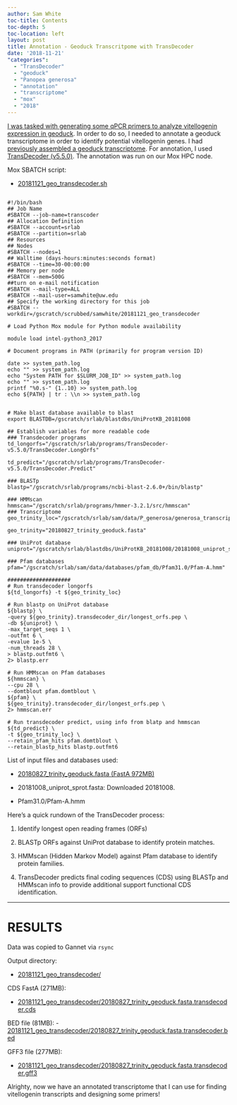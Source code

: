 ```yaml
---
author: Sam White
toc-title: Contents
toc-depth: 5
toc-location: left
layout: post
title: Annotation - Geoduck Transcritpome with TransDecoder
date: '2018-11-21'
"categories":
  - "TransDecoder"
  - "geoduck"
  - "Panopea generosa"
  - "annotation"
  - "transcriptome"
  - "mox"
  - "2018"
---
```

[I was tasked with generating some qPCR primers to analyze vitellogenin expression in geoduck](https://github.com/RobertsLab/resources/issues/491). In order to do so, I needed to annotate a geoduck transcriptome in order to identify potential vitellogenin genes. I had [previously assembled a geoduck transcriptome](../2018-09-04-transcriptome-assembly-geoduck-rnaseq-data/index.qmd). For annotation, I used [TransDecoder (v5.5.0)](https://github.com/TransDecoder/TransDecoder/wiki). The annotation was run on our Mox HPC node.


Mox SBATCH script:

- [20181121_geo_transdecoder.sh](https://gannet.fish.washington.edu/Atumefaciens/20181121_geo_transdecoder/20181121_geo_transdecoder.sh)

<pre><code>
#!/bin/bash
## Job Name
#SBATCH --job-name=transcoder
## Allocation Definition
#SBATCH --account=srlab
#SBATCH --partition=srlab
## Resources
## Nodes
#SBATCH --nodes=1
## Walltime (days-hours:minutes:seconds format)
#SBATCH --time=30-00:00:00
## Memory per node
#SBATCH --mem=500G
##turn on e-mail notification
#SBATCH --mail-type=ALL
#SBATCH --mail-user=samwhite@uw.edu
## Specify the working directory for this job
#SBATCH --workdir=/gscratch/scrubbed/samwhite/20181121_geo_transdecoder

# Load Python Mox module for Python module availability

module load intel-python3_2017

# Document programs in PATH (primarily for program version ID)

date >> system_path.log
echo "" >> system_path.log
echo "System PATH for $SLURM_JOB_ID" >> system_path.log
echo "" >> system_path.log
printf "%0.s-" {1..10} >> system_path.log
echo ${PATH} | tr : \\n >> system_path.log


# Make blast database available to blast
export BLASTDB=/gscratch/srlab/blastdbs/UniProtKB_20181008

## Establish variables for more readable code
### Transdecoder programs
td_longorfs="/gscratch/srlab/programs/TransDecoder-v5.5.0/TransDecoder.LongOrfs"

td_predict="/gscratch/srlab/programs/TransDecoder-v5.5.0/TransDecoder.Predict"

### BLASTp
blastp="/gscratch/srlab/programs/ncbi-blast-2.6.0+/bin/blastp"

### HMMscan
hmmscan="/gscratch/srlab/programs/hmmer-3.2.1/src/hmmscan"
### Transcriptome
geo_trinity_loc="/gscratch/srlab/sam/data/P_generosa/generosa_transcriptomes/20180827_trinity_geoduck.fasta"

geo_trinity="20180827_trinity_geoduck.fasta"

### UniProt database
uniprot="/gscratch/srlab/blastdbs/UniProtKB_20181008/20181008_uniprot_sprot.fasta"

### Pfam databases
pfam="/gscratch/srlab/sam/data/databases/pfam_db/Pfam31.0/Pfam-A.hmm"

####################
# Run transdecoder longorfs
${td_longorfs} -t ${geo_trinity_loc}

# Run blastp on UniProt database
${blastp} \
-query ${geo_trinity}.transdecoder_dir/longest_orfs.pep \
-db ${uniprot} \
-max_target_seqs 1 \
-outfmt 6 \
-evalue 1e-5 \
-num_threads 28 \
> blastp.outfmt6 \
2> blastp.err

# Run HMMscan on Pfam databases
${hmmscan} \
--cpu 28 \
--domtblout pfam.domtblout \
${pfam} \
${geo_trinity}.transdecoder_dir/longest_orfs.pep \
2> hmmscan.err

# Run transdecoder predict, using info from blatp and hmmscan
${td_predict} \
-t ${geo_trinity_loc} \
--retain_pfam_hits pfam.domtblout \
--retain_blastp_hits blastp.outfmt6
</code></pre>

List of input files and databases used:

- [20180827_trinity_geoduck.fasta (FastA 972MB)](https://owl.fish.washington.edu/Athaliana/20180827_trinity_geoduck_RNAseq/Trinity.fasta)

- 20181008_uniprot_sprot.fasta: Downloaded 20181008.

- Pfam31.0/Pfam-A.hmm

Here's a quick rundown of the TransDecoder process:

1. Identify longest open reading frames (ORFs)

2. BLASTp ORFs against UniProt database to identify protein matches.

3. HMMscan (Hidden Markov Model) against Pfam database to identify protein families.

4. TransDecoder predicts final coding sequences (CDS) using BLASTp and HMMscan info to provide additional support functional CDS identification.

---
# RESULTS
Data was copied to Gannet via ```rsync```

Output directory:

- [20181121_geo_transdecoder/](https://gannet.fish.washington.edu/Atumefaciens/20181121_geo_transdecoder/)

CDS FastA (271MB):

- [20181121_geo_transdecoder/20180827_trinity_geoduck.fasta.transdecoder.cds](https://gannet.fish.washington.edu/Atumefaciens/20181121_geo_transdecoder/20180827_trinity_geoduck.fasta.transdecoder.cds)

BED file (81MB):
- [20181121_geo_transdecoder/20180827_trinity_geoduck.fasta.transdecoder.bed](https://gannet.fish.washington.edu/Atumefaciens/20181121_geo_transdecoder/20180827_trinity_geoduck.fasta.transdecoder.bed)

GFF3 file (277MB):

- [20181121_geo_transdecoder/20180827_trinity_geoduck.fasta.transdecoder.gff3](https://gannet.fish.washington.edu/Atumefaciens/20181121_geo_transdecoder/20180827_trinity_geoduck.fasta.transdecoder.gff3)

Alrighty, now we have an annotated transcriptome that I can use for finding vitellogenin transcripts and designing some primers!
